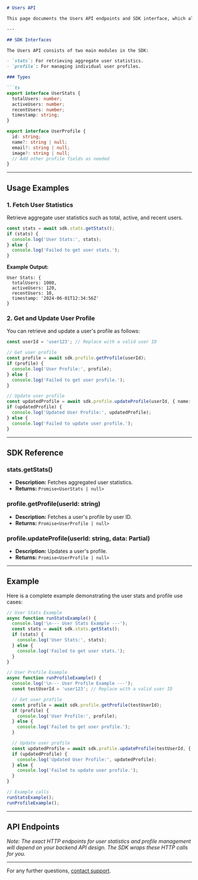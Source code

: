 ```markdown
# Users API

This page documents the Users API endpoints and SDK interface, which allow you to fetch user information, user statistics, and manage user profiles.

---

## SDK Interfaces

The Users API consists of two main modules in the SDK:

- `stats`: For retrieving aggregate user statistics.
- `profile`: For managing individual user profiles.

### Types

```ts
export interface UserStats {
  totalUsers: number;
  activeUsers: number;
  recentUsers: number;
  timestamp: string;
}

export interface UserProfile {
  id: string;
  name?: string | null;
  email?: string | null;
  image?: string | null;
  // Add other profile fields as needed
}
```

---

## Usage Examples

### 1. Fetch User Statistics

Retrieve aggregate user statistics such as total, active, and recent users.

```ts
const stats = await sdk.stats.getStats();
if (stats) {
  console.log('User Stats:', stats);
} else {
  console.log('Failed to get user stats.');
}
```

**Example Output:**
```
User Stats: {
  totalUsers: 1000,
  activeUsers: 120,
  recentUsers: 10,
  timestamp: '2024-06-01T12:34:56Z'
}
```

### 2. Get and Update User Profile

You can retrieve and update a user's profile as follows:

```ts
const userId = 'user123'; // Replace with a valid user ID

// Get user profile
const profile = await sdk.profile.getProfile(userId);
if (profile) {
  console.log('User Profile:', profile);
} else {
  console.log('Failed to get user profile.');
}

// Update user profile
const updatedProfile = await sdk.profile.updateProfile(userId, { name: 'Jane Doe' });
if (updatedProfile) {
  console.log('Updated User Profile:', updatedProfile);
} else {
  console.log('Failed to update user profile.');
}
```

---

## SDK Reference

### stats.getStats()

- **Description:** Fetches aggregated user statistics.
- **Returns:** `Promise<UserStats | null>`

### profile.getProfile(userId: string)

- **Description:** Fetches a user's profile by user ID.
- **Returns:** `Promise<UserProfile | null>`

### profile.updateProfile(userId: string, data: Partial<UserProfile>) 

- **Description:** Updates a user's profile.
- **Returns:** `Promise<UserProfile | null>`

---

## Example

Here is a complete example demonstrating the user stats and profile use cases:

```ts
// User Stats Example
async function runStatsExample() {
  console.log('\n--- User Stats Example ---');
  const stats = await sdk.stats.getStats();
  if (stats) {
    console.log('User Stats:', stats);
  } else {
    console.log('Failed to get user stats.');
  }
}

// User Profile Example
async function runProfileExample() {
  console.log('\n--- User Profile Example ---');
  const testUserId = 'user123'; // Replace with a valid user ID

  // Get user profile
  const profile = await sdk.profile.getProfile(testUserId);
  if (profile) {
    console.log('User Profile:', profile);
  } else {
    console.log('Failed to get user profile.');
  }

  // Update user profile
  const updatedProfile = await sdk.profile.updateProfile(testUserId, { name: 'Jane Doe' });
  if (updatedProfile) {
    console.log('Updated User Profile:', updatedProfile);
  } else {
    console.log('Failed to update user profile.');
  }
}

// Example calls
runStatsExample();
runProfileExample();
```

---

## API Endpoints

_Note: The exact HTTP endpoints for user statistics and profile management will depend on your backend API design. The SDK wraps these HTTP calls for you._

---

For any further questions, [contact support](mailto:support@example.com).
```